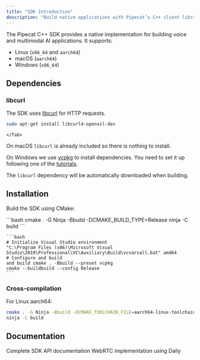 ```yaml
---
title: "SDK Introduction"
description: "Build native applications with Pipecat’s C++ client library"
---
```


The Pipecat C++ SDK provides a native implementation for building voice and multimodal AI applications. It supports:

- Linux (`x86_64` and `aarch64`)
- macOS (`aarch64`)
- Windows (`x86_64`)

## Dependencies

### libcurl

The SDK uses [libcurl](https://curl.se/libcurl/) for HTTP requests.

<Tabs>
  <Tab title="Linux">
  
```bash
sudo apt-get install libcurl4-openssl-dev
```
    
    </Tab>
  <Tab title="macOS">

On macOS `libcurl` is already included so there is nothing to install.

  </Tab>
  <Tab title="Windows">
  
On Windows we use [vcpkg](https://vcpkg.io/en/) to install dependencies. You
need to set it up following one of the
[tutorials](https://learn.microsoft.com/en-us/vcpkg/get_started/get-started).

The `libcurl` dependency will be automatically downloaded when building.

  </Tab>
</Tabs>

## Installation

Build the SDK using CMake:

<Tabs>
  <Tab title="Linux/macOS">
    ```bash
    cmake . -G Ninja -Bbuild -DCMAKE_BUILD_TYPE=Release
    ninja -C build
    ```
  </Tab>
  <Tab title="Windows">

    ```bash
    # Initialize Visual Studio environment
    "C:\Program Files (x86)\Microsoft Visual Studio\2019\Professional\VC\Auxiliary\Build\vcvarsall.bat" amd64
    # Configure and build
    and build cmake . -Bbuild --preset vcpkg
    cmake --buildbuild --config Release
    ```

  </Tab>
</Tabs>

### Cross-compilation

For Linux aarch64:

```bash
cmake . -G Ninja -Bbuild -DCMAKE_TOOLCHAIN_FILE=aarch64-linux-toolchain.cmake -DCMAKE_BUILD_TYPE=Release
ninja -C build
```

## Documentation

<CardGroup cols={2}>
  <Card
    title="API Reference"
    icon="book"
    href="https://github.com/pipecat-ai/pipecat-client-cxx"
  >
    Complete SDK API documentation
  </Card>

  <Card title="Daily Transport" icon="network-wired" href="./transport">
    WebRTC implementation using Daily
  </Card>
</CardGroup>

